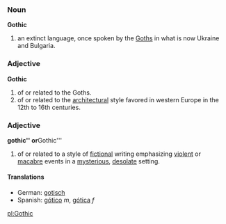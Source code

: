 ===Noun===
'''Gothic'''

# an extinct language, once spoken by the [[Goth]]s in what is now Ukraine and Bulgaria.

===Adjective===
'''Gothic'''

# of or related to the Goths.
# of or related to the [[architecture|architectural]] style favored in western Europe in the 12th to 16th centuries.

===Adjective===
'''gothic'' or '''Gothic'''

# of or related to a style of [[fiction]]al writing emphasizing [[violent]] or [[macabre]] events in a [[mysterious]], [[desolate]] setting.

====Translations====
*German: [[gotisch]]
*Spanish: [[gótico]] ''m'', [[gótica]] ''f''

[[pl:Gothic]]